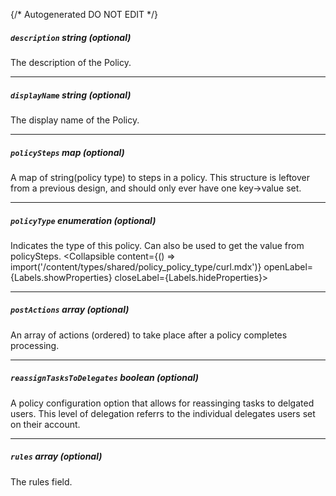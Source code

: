 {/* Autogenerated DO NOT EDIT  */}

##### `description` _string (optional)_
The description of the Policy.

---
##### `displayName` _string (optional)_
The display name of the Policy.

---
##### `policySteps` _map (optional)_
A map of string(policy type) to steps in a policy. This structure is leftover from a previous design, and should only ever have one key\-\>value set.

---
##### `policyType` _enumeration (optional)_
Indicates the type of this policy. Can also be used to get the value from policySteps.
<Collapsible content={() => import('/content/types/shared/policy_policy_type/curl.mdx')} openLabel={Labels.showProperties} closeLabel={Labels.hideProperties}>
</Collapsible>

---
##### `postActions` _array (optional)_
An array of actions (ordered) to take place after a policy completes processing.

---
##### `reassignTasksToDelegates` _boolean (optional)_
A policy configuration option that allows for reassinging tasks to delgated users. This level of delegation referrs to the individual delegates users set on their account.

---
##### `rules` _array (optional)_
The rules field.


